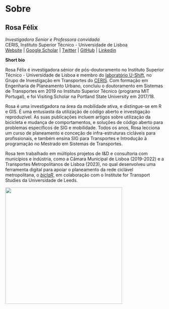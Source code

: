 # Sobre {.unnumbered}

## Rosa Félix {.unnumbered}

*Investigadora Senior e Professora convidada*\
CERIS, Instituto Superior Técnico - Universidade de Lisboa\
[Website](#0) \| [Google Scholar](#0) \| [Twitter](#0) \| [GitHub](#0) \| [Linkedin](#0)

**Short bio**

Rosa Félix é investigadora sénior de pós-doutoramento no Instituto Superior Técnico - Universidade de Lisboa e membro do [laboratório U-Shift](https://ushift.tecnico.ulisboa.pt), no Grupo de Investigação em Transportes do [CERIS](https://ceris.pt).
Com formação em Engenharia de Planeamento Urbano, concluiu o doutoramento em Sistemas de Transportes em 2019 no Instituto Superior Técnico (programa MIT Portugal), e foi Visiting Scholar na Portland State University em 2017/18.

Rosa é uma investigadora na área da mobilidade ativa, e distingue-se em R e GIS.
É uma entusiasta da utilização de código aberto e investigação reproduzível.
As suas publicações incluem artigos sobre utilização da bicicleta e mudança de comportamentos, e soluções de código aberto para problemas específicos de SIG e mobilidade.
Todos os anos, Rosa lecciona um curso de planeamento e conceção de infra-estruturas cicláveis para profissionais, e também ensina SIG para Transportes e Introdução à programação no Mestrado em Sistemas de Transportes.

Rosa tem trabalhado em múltiplos projetos de I&D e consultoria com municípios e indústria, como a Câmara Municipal de Lisboa (2019-2022) e a Transportes Metropolitanos de Lisboa (2023), no qual desenvolveu uma ferramenta digital para apoiar o planeamento da rede ciclável metropolitana, o [*biclaR*](https://biclar.tmlmobilidade.pt), em colaboração com o Institute for Transport Studies da Universidade de Leeds.

![](images/rosa_greencap2000.jpg){fig-align="center" width="370"}
